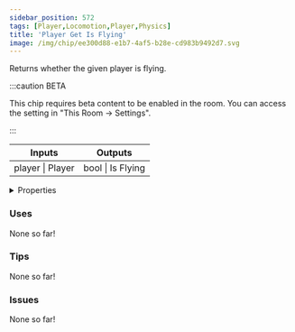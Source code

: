 ```yaml
---
sidebar_position: 572
tags: [Player,Locomotion,Player,Physics]
title: 'Player Get Is Flying'
image: /img/chip/ee300d88-e1b7-4af5-b28e-cd983b9492d7.svg
---
```


Returns whether the given player is flying.

:::caution BETA

This chip requires beta content to be enabled in the room. You can access the setting in "This Room -> Settings".

:::

<IChip uuid="ee300d88-e1b7-4af5-b28e-cd983b9492d7"/>

<table><thead><tr><th>Inputs</th><th>Outputs</th></tr></thead><tbody><tr><td>player | Player</td><td>bool | Is Flying</td></tr></tbody></table>

<details>
  <summary>Properties</summary>
  <div>
    <div>
    <table>
      <tbody>
        <tr>
          <td>Is beta required?</td>
          <td>Yes</td>
        </tr>
        <tr>
          <td>Is chip a trolling risk?</td>
          <td>No</td>
        </tr>
        <tr>
          <td>Is chip a role assignment risk?</td>
          <td>No</td>
        </tr>
        <tr>
          <td>Chip UUID</td>
          <td>ee300d88-e1b7-4af5-b28e-cd983b9492d7</td>
        </tr>
        <tr>
          <td>Room availability</td>
          <td>Available everywhere</td>
        </tr>
      </tbody>
    </table>
    </div>
  </div>
</details>

### Uses

None so far!

### Tips

None so far!

### Issues

None so far!
